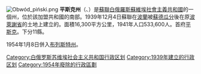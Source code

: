 {{refimprove|time=2018-07-02T14:05:05+00:00}}
{{unreferenced|time=2018-07-02T14:05:05+00:00}}
[[File:Obwód_piński.png|right]]
'''平斯克州'''（{{lang-be|Пінская вобласць}}、{{lang-ru|Пинская область}}）是[[蘇聯|蘇聯]][[白俄羅斯蘇維埃社會主義共和國|白俄羅斯蘇維埃社會主義共和國]]的一個州，位於該加盟共和國的南部。1939年12月4日蘇聯在[[波蘭|波蘭]]被[[苏德互不侵犯条约|蘇德瓜分]]後在原[[波萊謝省|波萊謝省]]的土地上建立的。面積16,300平方公里，1941年人口533,600人。首府[[平斯克|平斯克]]。下分11縣。

1954年1月8日併入[[布列斯特州|布列斯特州]]。
[[Category:白俄罗斯苏维埃社会主义共和国行政区划|Category:白俄罗斯苏维埃社会主义共和国行政区划]]
[[Category:1939年建立的行政区划|Category:1939年建立的行政区划]]
[[Category:1954年廢除的行政區劃|Category:1954年廢除的行政區劃]]